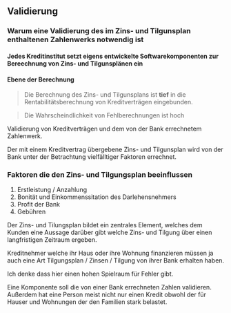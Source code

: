 ## Validierung

### Warum eine Validierung des im Zins- und Tilgunsplan enthaltenen Zahlenwerks notwendig ist

#### Jedes Kreditinstitut setzt eigens entwickelte Softwarekomponenten zur Bereechnung von Zins- und Tilgunsplänen ein

#### Ebene der Berechnung

> Die Berechnung des Zins- und Tilgunsplans ist **tief** in die
> Rentabilitätsberechnung von Kreditverträgen eingebunden.

> Die Wahrscheindlichkeit von Fehlberechnungen ist hoch

Validierung von Kreditverträgen und dem von der Bank errechnetem Zahlenwerk.

Der mit einem Kreditvertrag übergebene Zins- und Tilgunsplan wird von der Bank
unter der Betrachtung vielfälltiger Faktoren errechnet.

### Faktoren die den Zins- und Tilgungsplan beeinflussen

1. Erstleistung / Anzahlung
2. Bonität und Einkommenssitation des Darlehensnehmers
3. Profit der Bank
4. Gebühren

Der Zins- und Tilungsplan bildet ein zentrales Element, welches dem Kunden eine
Aussage darüber gibt welche Zins- und Tilgung über einen langfristigen Zeitraum
ergeben.

Kreditnehmer welche ihr Haus oder ihre Wohnung finanzieren müssen ja auch eine
Art Tilgungsplan / Zinsen / Tilgung von ihrer Bank erhalten haben.

Ich denke dass hier einen hohen Spielraum für Fehler gibt.

Eine Komponente soll die von einer Bank errechneten Zahlen validieren. Außerdem
hat eine Person meist nicht nur einen Kredit obwohl der für Hauser und Wohnungen
der den Familien stark belastet.
